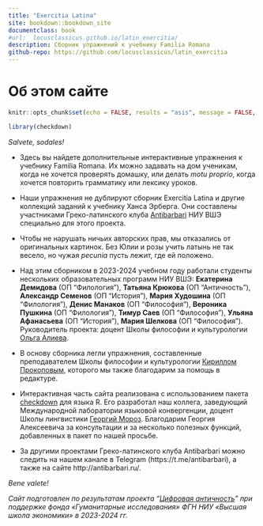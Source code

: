 ```yaml
--- 
title: "Exercitia Latina"
site: bookdown::bookdown_site
documentclass: book
#url:  locusclassicus.github.io/latin_exercitia/ 
description: Сборник упражнений к учебнику Familia Romana
github-repo: https://github.com/locusclassicus/latin_exercitia
---
```


# Об этом сайте

```r
knitr::opts_chunk$set(echo = FALSE, results = "asis", message = FALSE, warning = FALSE)
```

```r
library(checkdown)
```


_Salvete, sodales!_ 

- Здесь вы найдете дополнительные интерактивные упражнения к учебнику Familia Romana. Их можно задавать на дом ученикам, когда не хочется проверять домашку, или делать _motu proprio_, когда хочется повторить грамматику или лексику уроков. 

- Наши упражнения не дублируют сборник Exercitia Latina и другие коллекций заданий к учебнику Ханса Эрберга. Они составлены участниками Греко-латинского клуба [Antibarbari](http://antibarbari.ru/) НИУ ВШЭ специально для этого проекта. 

- Чтобы не нарушать ничьих авторских прав, мы отказались от оригинальных картинок. Без Юлии и розы учить латынь не так весело, но чужая _pecunia_ пусть лежит, где ей положено. 

- Над этим сборником в 2023-2024 учебном году работали студенты нескольких образовательных программ НИУ ВШЭ: **Екатерина Демидова** (ОП "Филология"), **Татьяна Крюкова** (ОП "Античность"), **Александр Семенов** (ОП "История"), **Мария Худошина** (ОП "Филология"), **Денис Манаков** (ОП "Философия"), **Вероника Пушкина** (ОП "Филология"), **Тимур Саев** (ОП "Философия"), **Ульяна Афанасьева** (ОП "История"), **Мария Шелкова** (ОП "Философия"). Руководитель проекта: доцент Школы философии и культурологии [Ольга Алиева](https://www.hse.ru/org/persons/77284635).

 - В основу сборника легли упражнения, составленные преподавателем Школы философии и культурологии [Кириллом Прокоповым](https://www.hse.ru/staff/prokopov), которого мы также благодарим за помощь в редактуре.  

- Интерактивная часть сайта реализована с использованием пакета [checkdown](https://cran.r-project.org/web/packages/checkdown/index.html) для языка R. Его разработал наш коллега, заведующий Международной лаборатории языковой конвергенции, доцент Школы лингвистики [Георгий Мороз](https://www.hse.ru/staff/agricolamz). Благодарим Георгия Алексеевича за консультации и за несколько полезных функций, добавленных в пакет по нашей просьбе.  

- За другими проектами Греко-латинского клуба Antibarbari можно следить на нашем канале в Telegram (https://t.me/antibarbari), а также на сайте http://antibarbari.ru/.

_Bene valete!_ 


_Сайт подготовлен по результатам проекта "[Цифровая античность](https://hum.hse.ru/proj/digital_antiquity)" при поддержке фонда «Гуманитарные исследования» ФГН НИУ «Высшая школа экономики» в 2023-2024 гг._








